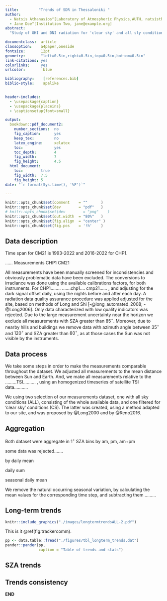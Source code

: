 ```yaml
---
title:         "Trends of SDR in Thessaloniki "
author:
  - Natsis Athanasios^[Laboratory of Atmospheric Physics,AUTH, natsisthanasis@gmail.com]
  - Jane Doe^[Institution Two, jane@example.org]
abstract:
  "Study of GHI and DNI radiation for 'clear sky' and all sly conditions."

documentclass:  article
classoption:    a4paper,oneside
fontsize:       12pt
geometry:       "left=0.5in,right=0.5in,top=0.5in,bottom=0.5in"
link-citations: yes
colorlinks:     yes
urlcolor:        blue

bibliography:    [references.bib]
biblio-style:    apalike

    
header-includes:
  - \usepackage{caption}
  - \usepackage{placeins}
  - \captionsetup{font=small}

output:
  bookdown::pdf_document2:
    number_sections:  no
    fig_caption:      yes
    keep_tex:         no
    latex_engine:     xelatex
    toc:              yes
    toc_depth:        4
    fig_width:        7
    fig_height:       4.5
  html_document:
    toc:        true
    fig_width:  7.5
    fig_height: 5
date: "`r format(Sys.time(), '%F')`"

---
```




```r
knitr::opts_chunk$set(comment    = ""      )
knitr::opts_chunk$set(dev        = "pdf"   )
# knitr::opts_chunk$set(dev        = "png"    )
knitr::opts_chunk$set(out.width  = "80%"   )
knitr::opts_chunk$set(fig.align  = "center" )
knitr::opts_chunk$set(fig.pos    = '!h'    )

```


## Data description 

<!-- time span -->
Time span for CM21 is 1993-2022 and 2016-2022 for CHP1.

...... Measurements CHP1 CM21


<!-- screening -->
All measurements have been manually screened for inconsistencies and obviously 
problematic data have been excluded.
<!-- physical quantities -->
The conversions to irradiance was done using the available calibrations factors,
for both instruments. For CHP1........
.......chp1.... cmp21......
, and adjusting for the dark signal offset daily, using the nights 
before and after each day.
<!-- Quality assurance -->
A radiation data quality assurance procedure was applied adjusted for the site,
based on methods of Long and Shi\ [-@long_automated_2008; -@Long2006]. 
Only data characterized with low quality indicators was rejected.
<!-- Data preparation -->
Due to the large measurement uncertainty near the horizon we exclude
all measurements with SZA greater than $85^\circ$. Moreover, due to 
nearby hills and buildings we remove data with azimuth angle between 
$35^\circ$ and $120^\circ$ and SZA greater than $80^\circ$, as at 
those cases the Sun was not visible by the instruments.


## Data process

We take some steps in order to make the measurements comparable throughout
the dataset. 
<!-- 1au -->
We adjusted all measurements to the mean distance between Sun and Earth.
<!-- TSI -->
And, we make all measurements relative to the .........TSI.......... , 
using an homogenized timeseries of satellite TSI data...........

<!-- Clear Sky -->
We using two selection of our measurements dataset, one with all sky conditions (ALL),
consisting of the whole available data, and one filtered for 'clear sky' 
conditions (CS). The latter was created, using a method adapted to our 
site, and was proposed by @Long2000 and by @Reno2016.




## Aggregation 

Both dataset were aggregate in $1^\circ$ SZA bins by am, pm, am+pm

some data was rejected.......

by daily mean 

daily sum

seasonal daily mean

<!-- Deseasonalization -->
We remove the natural occurring seasonal variation, by calculating the mean
values for the corresponding time step, and subtracting them .........



## Long-term trends

```r
knitr::include_graphics("./images/longtermtrendsALL-2.pdf")
```

This is it \@ref(fig:trackercomm).


\FloatBarrier


<!-- \tiny -->
```r
pp <- data.table::fread("./figures/tbl_longterm_trends.dat")
pander::pander(pp,
               caption = "Table of trends and stats")
```
<!-- \normalsize -->

## SZA trends

## Trends consistency


**END**

